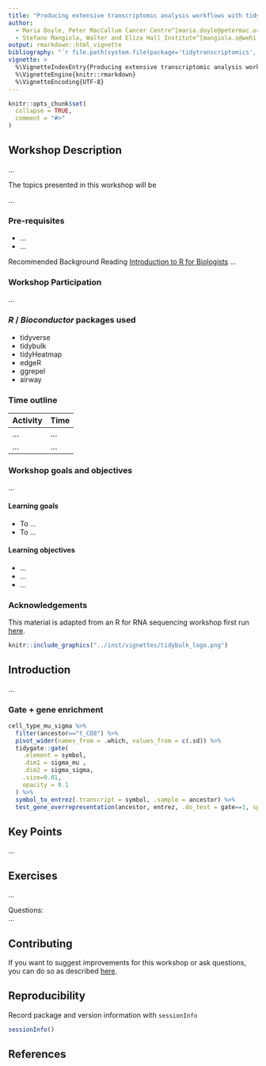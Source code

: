 ```yaml
---
title: "Producing extensive transcriptomic analysis workflows with tidy principles - 1 hour"
author:
  - Maria Doyle, Peter MacCallum Cancer Centre^[maria.doyle@petermac.org]
  - Stefano Mangiola, Walter and Eliza Hall Institute^[mangiola.s@wehi.edu.au]
output: rmarkdown::html_vignette
bibliography: "`r file.path(system.file(package='tidytranscriptomics', 'vignettes'), 'workshop_1_hour.bib')`"
vignette: >
  %\VignetteIndexEntry{Producing extensive transcriptomic analysis workflows with tidy principles - 2 hours}
  %\VignetteEngine{knitr::rmarkdown}
  %\VignetteEncoding{UTF-8}
---
```



```r
knitr::opts_chunk$set(
  collapse = TRUE,
  comment = "#>"
)
```

## Workshop Description

...

The topics presented in this workshop will be

...

### Pre-requisites

* ...
* ...

Recommended Background Reading
[Introduction to R for Biologists](https://melbournebioinformatics.github.io/r-intro-biologists/intro_r_biologists.html)
...

### Workshop Participation

...

### _R_ / _Bioconductor_ packages used

* tidyverse
* tidybulk
* tidyHeatmap
* edgeR
* ggrepel
* airway

### Time outline

| Activity                                         | Time |
|--------------------------------------------------|------|
| ...                                              | ...  |
| ...                                              | ...  |

### Workshop goals and objectives

...

#### Learning goals

* To ...
* To ...

#### Learning objectives

* ...
* ...
* ...

### Acknowledgements
This material is adapted from an R for RNA sequencing workshop first run [here](http://combine-australia.github.io/2016-05-11-RNAseq/).

```r
knitr::include_graphics("../inst/vignettes/tidybulk_logo.png")
```


## Introduction
...

### Gate + gene enrichment
```r

cell_type_mu_sigma %>%
  filter(ancestor=="t_CD8") %>%
  pivot_wider(names_from = .which, values_from = c(.sd)) %>%
  tidygate::gate(
    .element = symbol, 
    .dim1 = sigma_mu , 
    .dim2 = sigma_sigma, 
    .size=0.01, 
    opacity = 0.1
  ) %>%
  symbol_to_entrez(.transcript = symbol, .sample = ancestor) %>%
  test_gene_overrepresentation(ancestor, entrez, .do_test = gate==1, species = "Homo sapiens")

```

## Key Points
...

## Exercises

...

Questions:  
... 

## Contributing
If you want to suggest improvements for this workshop or ask questions, you can do so as described [here](https://github.com/stemangiola/tidytranscriptomics/blob/master/CONTRIBUTING.md).

## Reproducibility
Record package and version information with `sessionInfo`

```r
sessionInfo()
```

## References
